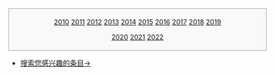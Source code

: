<div style="border:1px solid #AAA; background-color: #f9f9f9; padding:5px; margin: 0 auto; width: 500px; text-align: center; font-size: 95%;">
<center>'''{{大|按年份分类}}'''</center>
[[Portal:铁路/你知道吗/存盘/2010年|2010]]
[[Portal:铁路/你知道吗/存盘/2011年|2011]]
[[Portal:铁路/你知道吗/存盘/2012年|2012]]
[[Portal:铁路/你知道吗/存盘/2013年|2013]]
[[Portal:铁路/你知道吗/存盘/2014年|2014]]
[[Portal:铁路/你知道吗/存盘/2015年|2015]]
[[Portal:铁路/你知道吗/存盘/2016年|2016]]
[[Portal:铁路/你知道吗/存盘/2017年|2017]]
[[Portal:铁路/你知道吗/存盘/2018年|2018]]
[[Portal:铁路/你知道吗/存盘/2019年|2019]]

[[Portal:铁路/你知道吗/存盘/2020年|2020]]
[[Portal:铁路/你知道吗/存盘/2021年|2021]]
[[Portal:铁路/你知道吗/存盘/2022年|2022]]
</div>
*[https://zh.wikipedia.org/w/index.php?search=subpageof%3A%E9%93%81%E8%B7%AF%2F%E4%BD%A0%E7%9F%A5%E9%81%93%E5%90%97%2F%E5%AD%98%E7%9B%98&title=Special:%E6%90%9C%E7%B4%A2&profile=advanced&fulltext=1&advancedSearch-current=%7B%22fields%22%3A%7B%22subpageof%22%3A%22%E9%93%81%E8%B7%AF%2F%E4%BD%A0%E7%9F%A5%E9%81%93%E5%90%97%2F%E5%AD%98%E7%9B%98%22%7D%7D&ns100=1 搜索您感兴趣的条目→]